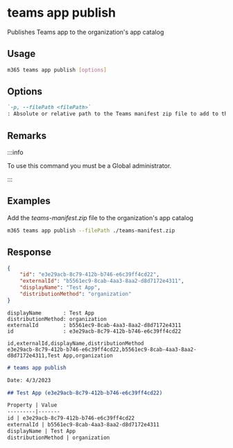 
# teams app publish

Publishes Teams app to the organization's app catalog

## Usage

```sh
m365 teams app publish [options]
```

## Options

```md definition-list
`-p, --filePath <filePath>`
: Absolute or relative path to the Teams manifest zip file to add to the app catalog.
```

<Global />

## Remarks

:::info

To use this command you must be a Global administrator.

:::

## Examples

Add the _teams-manifest.zip_ file to the organization's app catalog

```sh
m365 teams app publish --filePath ./teams-manifest.zip
```

## Response

<Tabs>
  <TabItem value="JSON">

  ```json
  {
      "id": "e3e29acb-8c79-412b-b746-e6c39ff4cd22",
      "externalId": "b5561ec9-8cab-4aa3-8aa2-d8d7172e4311",
      "displayName": "Test App",
      "distributionMethod": "organization"
  }
  ```

  </TabItem>
  <TabItem value="Text">

  ```text
  displayName       : Test App
  distributionMethod: organization
  externalId        : b5561ec9-8cab-4aa3-8aa2-d8d7172e4311
  id                : e3e29acb-8c79-412b-b746-e6c39ff4cd22
  ```

  </TabItem>
  <TabItem value="CSV">

  ```csv
  id,externalId,displayName,distributionMethod
  e3e29acb-8c79-412b-b746-e6c39ff4cd22,b5561ec9-8cab-4aa3-8aa2-d8d7172e4311,Test App,organization
  ```

  </TabItem>
  <TabItem value="Markdown">

  ```md
  # teams app publish

  Date: 4/3/2023

  ## Test App (e3e29acb-8c79-412b-b746-e6c39ff4cd22)

  Property | Value
  ---------|-------
  id | e3e29acb-8c79-412b-b746-e6c39ff4cd22
  externalId | b5561ec9-8cab-4aa3-8aa2-d8d7172e4311
  displayName | Test App
  distributionMethod | organization
  ```

  </TabItem>
</Tabs>

